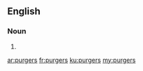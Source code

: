 ==English==

===Noun===
{{head|en}}

# {{plural of|purger}}

[[ar:purgers]]
[[fr:purgers]]
[[ku:purgers]]
[[my:purgers]]